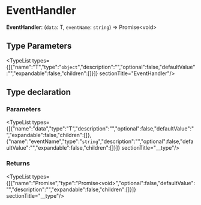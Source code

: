 
# EventHandler

 **EventHandler**: (`data`: T, `eventName`: `string`) => Promise&#60;void&#62;

## Type Parameters

<TypeList types={[{"name":"T","type":"`object`","description":"","optional":false,"defaultValue":"","expandable":false,"children":[]}]}  sectionTitle="EventHandler"/>

## Type declaration

### Parameters

<TypeList types={[{"name":"data","type":"T","description":"","optional":false,"defaultValue":"","expandable":false,"children":[]},{"name":"eventName","type":"`string`","description":"","optional":false,"defaultValue":"","expandable":false,"children":[]}]}  sectionTitle="__type"/>

### Returns

<TypeList types={[{"name":"Promise","type":"Promise&#60;void&#62;","optional":false,"defaultValue":"","description":"","expandable":false,"children":[]}]}  sectionTitle="__type"/>
